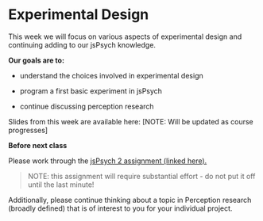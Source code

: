 # Experimental Design

This week we will focus on various aspects of experimental design and continuing adding to our jsPsych knowledge. 

**Our goals are to:**

- understand the choices involved in experimental design

- program a first basic experiment in jsPsych

- continue discussing perception research 


Slides from this week are available here: [NOTE: Will be updated as course progresses]


::: {.callout-important title="Assignments and Exercises"}
**Before next class**

Please work through the [jsPsych 2 assignment (linked here).](assignment_jsPsych_2.qmd)

> NOTE: this assignment will require substantial effort - do not put it off until the last minute! 

Additionally, please continue thinking about a topic in Perception research (broadly defined) that is of interest to you for your individual project. 

:::




